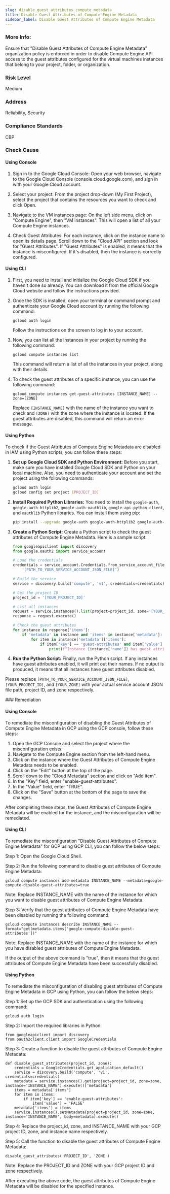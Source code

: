 ```yaml
---
slug: disable_guest_attributes_compute_metadata
title: Disable Guest Attributes of Compute Engine Metadata
sidebar_label: Disable Guest Attributes of Compute Engine Metadata
---
```


### More Info:

Ensure that "Disable Guest Attributes of Compute Engine Metadata" organization policy is enforced in order to disable Compute Engine API access to the guest attributes configured for the virtual machines instances that belong to your project, folder, or organization.

### Risk Level

Medium

### Address

Reliability, Security

### Compliance Standards

CBP


<Tabs><Tab title='Cause'>
### Check Cause

#### Using Console

1. Sign in to the Google Cloud Console: Open your web browser, navigate to the Google Cloud Console (console.cloud.google.com), and sign in with your Google Cloud account.

2. Select your project: From the project drop-down (My First Project), select the project that contains the resources you want to check and click Open.

3. Navigate to the VM instances page: On the left side menu, click on "Compute Engine", then "VM instances". This will open a list of all your Compute Engine instances.

4. Check Guest Attributes: For each instance, click on the instance name to open its details page. Scroll down to the "Cloud API" section and look for "Guest Attributes". If "Guest Attributes" is enabled, it means that the instance is misconfigured. If it's disabled, then the instance is correctly configured.

#### Using CLI

1. First, you need to install and initialize the Google Cloud SDK if you haven't done so already. You can download it from the official Google Cloud website and follow the instructions provided.

2. Once the SDK is installed, open your terminal or command prompt and authenticate your Google Cloud account by running the following command:
   ```
   gcloud auth login
   ```
   Follow the instructions on the screen to log in to your account.

3. Now, you can list all the instances in your project by running the following command:
   ```
   gcloud compute instances list
   ```
   This command will return a list of all the instances in your project, along with their details.

4. To check the guest attributes of a specific instance, you can use the following command:
   ```
   gcloud compute instances get-guest-attributes [INSTANCE_NAME] --zone=[ZONE]
   ```
   Replace `[INSTANCE_NAME]` with the name of the instance you want to check and `[ZONE]` with the zone where the instance is located. If the guest attributes are disabled, this command will return an error message.

#### Using Python

To check if the Guest Attributes of Compute Engine Metadata are disabled in IAM using Python scripts, you can follow these steps:

1. **Set up Google Cloud SDK and Python Environment:**
   Before you start, make sure you have installed Google Cloud SDK and Python on your local machine. Also, you need to authenticate your account and set the project using the following commands:

   ```bash
   gcloud auth login
   gcloud config set project [PROJECT_ID]
   ```

2. **Install Required Python Libraries:**
   You need to install the `google-auth`, `google-auth-httplib2`, `google-auth-oauthlib`, `google-api-python-client`, and `oauthlib` Python libraries. You can install them using pip:

   ```bash
   pip install --upgrade google-auth google-auth-httplib2 google-auth-oauthlib google-api-python-client oauthlib
   ```

3. **Create a Python Script:**
   Create a Python script to check the guest attributes of Compute Engine Metadata. Here is a sample script:

   ```python
   from googleapiclient import discovery
   from google.oauth2 import service_account

   # Load the credentials
   credentials = service_account.Credentials.from_service_account_file(
       '[PATH_TO_YOUR_SERVICE_ACCOUNT_JSON_FILE]')

   # Build the service
   service = discovery.build('compute', 'v1', credentials=credentials)

   # Get the project ID
   project_id = '[YOUR_PROJECT_ID]'

   # List all instances
   request = service.instances().list(project=project_id, zone='[YOUR_ZONE]')
   response = request.execute()

   # Check the guest attributes
   for instance in response['items']:
       if 'metadata' in instance and 'items' in instance['metadata']:
           for item in instance['metadata']['items']:
               if item['key'] == 'guest-attributes' and item['value'] == 'TRUE':
                   print(f"Instance {instance['name']} has guest attributes enabled.")
   ```

4. **Run the Python Script:**
   Finally, run the Python script. If any instances have guest attributes enabled, it will print out their names. If no output is produced, it means that all instances have guest attributes disabled.

Please replace `[PATH_TO_YOUR_SERVICE_ACCOUNT_JSON_FILE]`, `[YOUR_PROJECT_ID]`, and `[YOUR_ZONE]` with your actual service account JSON file path, project ID, and zone respectively.

</Tab>


<Tab title='Remediation'>
### Remediation

#### Using Console

To remediate the misconfiguration of disabling the Guest Attributes of Compute Engine Metadata in GCP using the GCP console, follow these steps:

1. Open the GCP Console and select the project where the misconfiguration exists.
2. Navigate to the Compute Engine section from the left-hand menu.
3. Click on the instance where the Guest Attributes of Compute Engine Metadata needs to be enabled.
4. Click on the "Edit" button at the top of the page.
5. Scroll down to the "Cloud Metadata" section and click on "Add item".
6. In the "Key" field, enter "enable-guest-attributes".
7. In the "Value" field, enter "TRUE".
8. Click on the "Save" button at the bottom of the page to save the changes.

After completing these steps, the Guest Attributes of Compute Engine Metadata will be enabled for the instance, and the misconfiguration will be remediated.

#### Using CLI

To remediate the misconfiguration "Disable Guest Attributes of Compute Engine Metadata" for GCP using GCP CLI, you can follow the below steps:

Step 1: Open the Google Cloud Shell.

Step 2: Run the following command to disable guest attributes of Compute Engine Metadata:

```
gcloud compute instances add-metadata INSTANCE_NAME --metadata=google-compute-disable-guest-attributes=true
```

Note: Replace INSTANCE_NAME with the name of the instance for which you want to disable guest attributes of Compute Engine Metadata.

Step 3: Verify that the guest attributes of Compute Engine Metadata have been disabled by running the following command:

```
gcloud compute instances describe INSTANCE_NAME --format="get(metadata.items['google-compute-disable-guest-attributes'])"
```

Note: Replace INSTANCE_NAME with the name of the instance for which you have disabled guest attributes of Compute Engine Metadata.

If the output of the above command is "true", then it means that the guest attributes of Compute Engine Metadata have been successfully disabled.

#### Using Python

To remediate the misconfiguration of disabling guest attributes of Compute Engine Metadata in GCP using Python, you can follow the below steps:

Step 1: Set up the GCP SDK and authentication using the following command:

```
gcloud auth login
```

Step 2: Import the required libraries in Python:

```
from googleapiclient import discovery
from oauth2client.client import GoogleCredentials
```

Step 3: Create a function to disable the guest attributes of Compute Engine Metadata:

```
def disable_guest_attributes(project_id, zone):
    credentials = GoogleCredentials.get_application_default()
    service = discovery.build('compute', 'v1', credentials=credentials)
    metadata = service.instances().get(project=project_id, zone=zone, instance='INSTANCE_NAME').execute()['metadata']
    items = metadata['items']
    for item in items:
        if item['key'] == 'enable-guest-attributes':
            item['value'] = 'FALSE'
    metadata['items'] = items
    service.instances().setMetadata(project=project_id, zone=zone, instance='INSTANCE_NAME', body=metadata).execute()
```

Step 4: Replace the project_id, zone, and INSTANCE_NAME with your GCP project ID, zone, and instance name respectively.

Step 5: Call the function to disable the guest attributes of Compute Engine Metadata:

```
disable_guest_attributes('PROJECT_ID', 'ZONE')
```

Note: Replace the PROJECT_ID and ZONE with your GCP project ID and zone respectively.

After executing the above code, the guest attributes of Compute Engine Metadata will be disabled for the specified instance.




</Tab>
</Tabs>